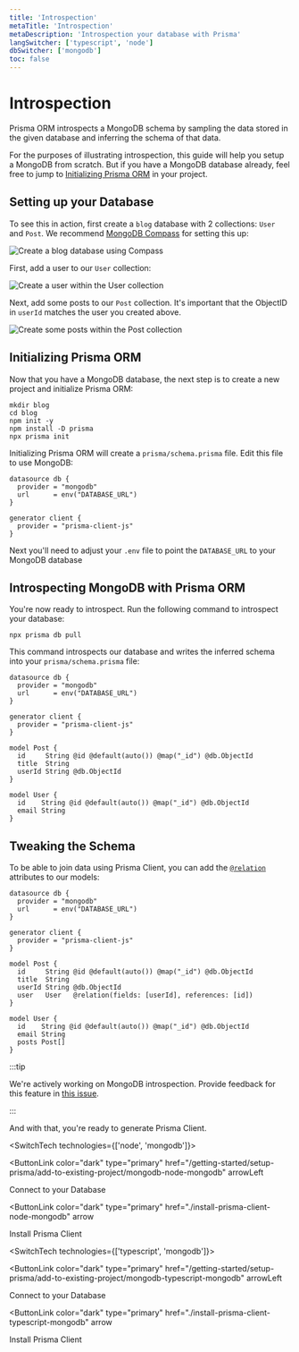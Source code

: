```yaml
---
title: 'Introspection'
metaTitle: 'Introspection'
metaDescription: 'Introspection your database with Prisma'
langSwitcher: ['typescript', 'node']
dbSwitcher: ['mongodb']
toc: false
---
```


# Introspection

Prisma ORM introspects a MongoDB schema by sampling the data stored in the given database and inferring the schema of that data.

For the purposes of illustrating introspection, this guide will help you setup a MongoDB from scratch. But if you have a MongoDB database already, feel free to jump to [Initializing Prisma ORM](#initializing-prisma-orm) in your project.

## Setting up your Database

To see this in action, first create a `blog` database with 2 collections: `User` and `Post`. We recommend [MongoDB Compass](https://www.mongodb.com/products/compass) for setting this up:

![Create a blog database using Compass](/img/getting-started/1-create-database.jpg)

First, add a user to our `User` collection:

![Create a user within the User collection](/img/getting-started/2-create-user.jpg)

Next, add some posts to our `Post` collection. It's important that the ObjectID in `userId` matches the user you created above.

![Create some posts within the Post collection](/img/getting-started/3-create-posts.jpg)

## Initializing Prisma ORM

Now that you have a MongoDB database, the next step is to create a new project and initialize Prisma ORM:

```terminal copy
mkdir blog
cd blog
npm init -y
npm install -D prisma
npx prisma init
```

Initializing Prisma ORM will create a `prisma/schema.prisma` file. Edit this file to use MongoDB:

```prisma file=prisma/schema.prisma
datasource db {
  provider = "mongodb"
  url      = env("DATABASE_URL")
}

generator client {
  provider = "prisma-client-js"
}
```

Next you'll need to adjust your `.env` file to point the `DATABASE_URL` to your MongoDB database

## Introspecting MongoDB with Prisma ORM

You're now ready to introspect. Run the following command to introspect your database:

```terminal copy
npx prisma db pull
```

This command introspects our database and writes the inferred schema into your `prisma/schema.prisma` file:

```prisma file=prisma/schema.prisma
datasource db {
  provider = "mongodb"
  url      = env("DATABASE_URL")
}

generator client {
  provider = "prisma-client-js"
}

model Post {
  id     String @id @default(auto()) @map("_id") @db.ObjectId
  title  String
  userId String @db.ObjectId
}

model User {
  id    String @id @default(auto()) @map("_id") @db.ObjectId
  email String
}
```

## Tweaking the Schema

To be able to join data using Prisma Client, you can add the [`@relation`](/orm/reference/prisma-schema-reference#relation) attributes to our models:

```prisma file=prisma/schema.prisma highlight=14;add|20;add
datasource db {
  provider = "mongodb"
  url      = env("DATABASE_URL")
}

generator client {
  provider = "prisma-client-js"
}

model Post {
  id     String @id @default(auto()) @map("_id") @db.ObjectId
  title  String
  userId String @db.ObjectId
  user   User   @relation(fields: [userId], references: [id])
}

model User {
  id    String @id @default(auto()) @map("_id") @db.ObjectId
  email String
  posts Post[]
}
```

:::tip

We're actively working on MongoDB introspection. Provide feedback for this feature in [this issue](https://github.com/prisma/prisma/issues/8241).

:::

And with that, you're ready to generate Prisma Client.

<SwitchTech technologies={['node', 'mongodb']}>

<NavigationLinksContainer>

<ButtonLink
  color="dark"
  type="primary"
  href="/getting-started/setup-prisma/add-to-existing-project/mongodb-node-mongodb"
  arrowLeft
>
  Connect to your Database
</ButtonLink>

<ButtonLink
  color="dark"
  type="primary"
  href="./install-prisma-client-node-mongodb"
  arrow
>
  Install Prisma Client
</ButtonLink>

</NavigationLinksContainer>

</SwitchTech>

<SwitchTech technologies={['typescript', 'mongodb']}>

<NavigationLinksContainer>

<ButtonLink
  color="dark"
  type="primary"
  href="/getting-started/setup-prisma/add-to-existing-project/mongodb-typescript-mongodb"
  arrowLeft
>
  Connect to your Database
</ButtonLink>

<ButtonLink
  color="dark"
  type="primary"
  href="./install-prisma-client-typescript-mongodb"
  arrow
>
  Install Prisma Client
</ButtonLink>

</NavigationLinksContainer>

</SwitchTech>
